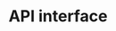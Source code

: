 ---
title: 'API interface'
version: 'English'
description: 'The API interface is under development, so stay tuned.'
---